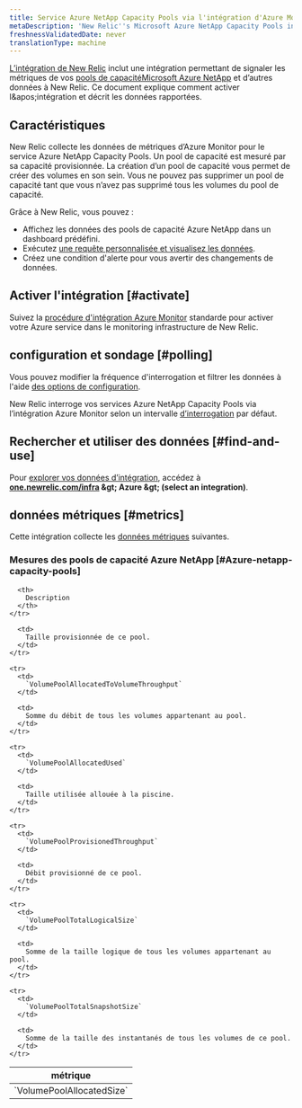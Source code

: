 ```yaml
---
title: Service Azure NetApp Capacity Pools via l'intégration d'Azure Monitor
metaDescription: 'New Relic''s Microsoft Azure NetApp Capacity Pools integration: what data it reports and how to enable it.'
freshnessValidatedDate: never
translationType: machine
---
```


[L’intégration de New Relic](/docs/infrastructure/introduction-infra-monitoring) inclut une intégration permettant de signaler les métriques de vos [pools de capacitéMicrosoft Azure NetApp](https://learn.microsoft.com/en-us/azure/azure-netapp-files/azure-netapp-files-set-up-capacity-pool) et d’autres données à New Relic. Ce document explique comment activer l&amp;apos;intégration et décrit les données rapportées.

## Caractéristiques

New Relic collecte les données de métriques d’Azure Monitor pour le service Azure NetApp Capacity Pools. Un pool de capacité est mesuré par sa capacité provisionnée. La création d’un pool de capacité vous permet de créer des volumes en son sein. Vous ne pouvez pas supprimer un pool de capacité tant que vous n’avez pas supprimé tous les volumes du pool de capacité.

Grâce à New Relic, vous pouvez :

* Affichez les données des pools de capacité Azure NetApp dans un dashboard prédéfini.
* Exécutez [une requête personnalisée et visualisez les données](/docs/infrastructure/integrations-getting-started/getting-started/use-integration-data-new-relic-insights).
* Créez une condition d&apos;alerte pour vous avertir des changements de données.

## Activer l&apos;intégration [#activate]

Suivez la [procédure d&apos;intégration Azure Monitor](/docs/infrastructure/microsoft-azure-integrations/azure-integrations-list/azure-monitor) standarde pour activer votre Azure service dans le monitoring infrastructure de New Relic.

## configuration et sondage [#polling]

Vous pouvez modifier la fréquence d&apos;interrogation et filtrer les données à l&apos;aide [des options de configuration](/docs/infrastructure/microsoft-azure-integrations/azure-integrations-list/azure-monitor/#settings).

New Relic interroge vos services Azure NetApp Capacity Pools via l’intégration Azure Monitor selon un intervalle [d’interrogation](/docs/infrastructure/microsoft-azure-integrations/azure-integrations-list/azure-monitor/#settings) par défaut.

## Rechercher et utiliser des données [#find-and-use]

Pour [explorer vos données d’intégration](/docs/infrastructure/integrations/find-use-infrastructure-integration-data), accédez à <DNT>**[one.newrelic.com/infra](https://one.newrelic.com/infra) &amp;gt; Azure &amp;gt; (select an integration)**</DNT>.

## données métriques [#metrics]

Cette intégration collecte les [données métriques](/docs/infrastructure/integrations-getting-started/getting-started/understand-integration-data-data-types#metric) suivantes.

### Mesures des pools de capacité Azure NetApp [#Azure-netapp-capacity-pools]

<table>
  <thead>
    <tr>
      <th style={{ width: "300px" }}>
        métrique
      </th>

      <th>
        Description
      </th>
    </tr>
  </thead>

  <tbody>
    <tr>
      <td>
        `VolumePoolAllocatedSize`
      </td>

      <td>
        Taille provisionnée de ce pool.
      </td>
    </tr>

    <tr>
      <td>
        `VolumePoolAllocatedToVolumeThroughput`
      </td>

      <td>
        Somme du débit de tous les volumes appartenant au pool.
      </td>
    </tr>

    <tr>
      <td>
        `VolumePoolAllocatedUsed`
      </td>

      <td>
        Taille utilisée allouée à la piscine.
      </td>
    </tr>

    <tr>
      <td>
        `VolumePoolProvisionedThroughput`
      </td>

      <td>
        Débit provisionné de ce pool.
      </td>
    </tr>

    <tr>
      <td>
        `VolumePoolTotalLogicalSize`
      </td>

      <td>
        Somme de la taille logique de tous les volumes appartenant au pool.
      </td>
    </tr>

    <tr>
      <td>
        `VolumePoolTotalSnapshotSize`
      </td>

      <td>
        Somme de la taille des instantanés de tous les volumes de ce pool.
      </td>
    </tr>
  </tbody>
</table>
